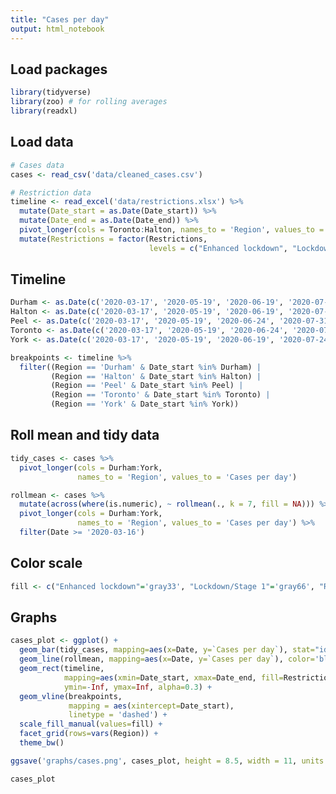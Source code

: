 ```yaml
---
title: "Cases per day"
output: html_notebook
---
```


## Load packages
```r
library(tidyverse)
library(zoo) # for rolling averages
library(readxl)
```

## Load data
```r
# Cases data
cases <- read_csv('data/cleaned_cases.csv')

# Restriction data
timeline <- read_excel('data/restrictions.xlsx') %>% 
  mutate(Date_start = as.Date(Date_start)) %>% 
  mutate(Date_end = as.Date(Date_end)) %>% 
  pivot_longer(cols = Toronto:Halton, names_to = 'Region', values_to = 'Restrictions') %>% 
  mutate(Restrictions = factor(Restrictions, 
                               levels = c("Enhanced lockdown", "Lockdown/Stage 1", "Red/Stage 2/Modified Stage 2", "Green/Stage 3", "Orange/Gathering limits")))
```

## Timeline
```r
Durham <- as.Date(c('2020-03-17', '2020-05-19', '2020-06-19', '2020-07-24', '2020-11-16', '2020-11-23', '2020-12-26', '2021-02-16'))
Halton <- as.Date(c('2020-03-17', '2020-05-19', '2020-06-19', '2020-07-24', '2020-11-16', '2020-12-26', '2021-02-16'))
Peel <- as.Date(c('2020-03-17', '2020-05-19', '2020-06-24', '2020-07-31', '2020-09-18', '2020-10-10', '2020-11-23', '2020-12-26', '2021-03-19'))
Toronto <- as.Date(c('2020-03-17', '2020-05-19', '2020-06-24', '2020-07-31', '2020-09-18', '2020-10-10', '2020-11-23', '2020-12-26', '2021-03-19'))
York <- as.Date(c('2020-03-17', '2020-05-19', '2020-06-19', '2020-07-24', '2020-10-19', '2020-11-07', '2020-11-16', '2020-12-14', '2020-12-26', '2021-02-22'))

breakpoints <- timeline %>% 
  filter((Region == 'Durham' & Date_start %in% Durham) |
         (Region == 'Halton' & Date_start %in% Halton) |
         (Region == 'Peel' & Date_start %in% Peel) |
         (Region == 'Toronto' & Date_start %in% Toronto) |
         (Region == 'York' & Date_start %in% York))
```

## Roll mean and tidy data
```r
tidy_cases <- cases %>% 
  pivot_longer(cols = Durham:York, 
               names_to = 'Region', values_to = 'Cases per day')

rollmean <- cases %>% 
  mutate(across(where(is.numeric), ~ rollmean(., k = 7, fill = NA))) %>% 
  pivot_longer(cols = Durham:York, 
               names_to = 'Region', values_to = 'Cases per day') %>% 
  filter(Date >= '2020-03-16')
```

## Color scale
```r
fill <- c("Enhanced lockdown"='gray33', "Lockdown/Stage 1"='gray66', "Red/Stage 2/Modified Stage 2"='red', "Green/Stage 3"='green', "Orange/Gathering limits"='orange')
```

## Graphs
```r
cases_plot <- ggplot() +
  geom_bar(tidy_cases, mapping=aes(x=Date, y=`Cases per day`), stat="identity") +
  geom_line(rollmean, mapping=aes(x=Date, y=`Cases per day`), color='blue') +
  geom_rect(timeline, 
            mapping=aes(xmin=Date_start, xmax=Date_end, fill=Restrictions),
            ymin=-Inf, ymax=Inf, alpha=0.3) +
  geom_vline(breakpoints,
             mapping = aes(xintercept=Date_start),
             linetype = 'dashed') +
  scale_fill_manual(values=fill) +
  facet_grid(rows=vars(Region)) +
  theme_bw()

ggsave('graphs/cases.png', cases_plot, height = 8.5, width = 11, units = 'in')

cases_plot
```
